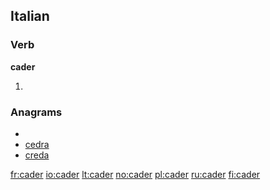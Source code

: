 ==Italian==

===Verb===
'''cader'''

# {{apocopic form of|[[cadere]]|lang=Italian}}

===Anagrams===
* {{alphagram|acder}}
* [[cedra#Italian|cedra]]
* [[creda#Italian|creda]]

[[fr:cader]]
[[io:cader]]
[[lt:cader]]
[[no:cader]]
[[pl:cader]]
[[ru:cader]]
[[fi:cader]]